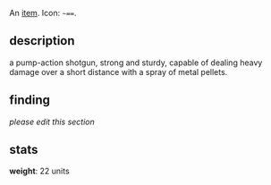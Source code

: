 {{FixTitle}}
An [[items|item]]. Icon: <code><nowiki>~==</nowiki></code>.

== description ==

a pump-action shotgun, strong and sturdy, capable of dealing heavy damage over a short distance with a spray of metal pellets.

== finding ==

''please edit this section''

== stats ==

'''weight''': 22 units